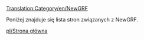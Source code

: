 [[Translation:Category/en/NewGRF]]

Poniżej znajduje się lista stron związanych z NewGRF.
{{pl/Navbox NewGRF}}

<!--[[Category:Main category]]--> [[pl/Strona główna]]